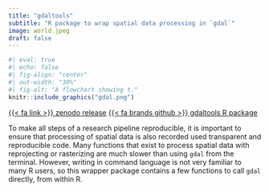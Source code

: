 ```yaml
---
title: "gdaltools"
subtitle: "R package to wrap spatial data processing in `gdal`"
image: world.jpeg
draft: false
---
```


```r
#| eval: true 
#| echo: false
#| fig-align: "center"
#| out-width: "30%" 
#| fig-alt: "A flowchart showing t."
knitr::include_graphics("gdal.png")
```

::: center-text
[{{< fa link >}} zenodo release](https://zenodo.org/badge/latestdoi/161569078){.btn role="button"} [{{< fa brands github >}} gdaltools  R package](https://github.com/smwindecker/gdaltools){.btn role="button"}
:::

To make all steps of a research pipeline reproducible, it is important to ensure that processing of spatial data is also recorded used transparent and reproducible code. Many functions that exist to process spatial data with reprojecting or rasterizing are much slower than using `gdal` from the terminal. However, writing in command language is not very familiar to many R users, so this wrapper package contains a few functions to call `gdal` directly, from within R.
